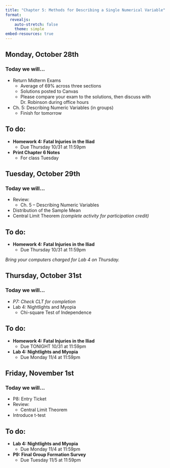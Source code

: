 ```yaml
---
title: "Chapter 5: Methods for Describing a Single Numerical Variable"
format: 
  revealjs:
    auto-stretch: false
    theme: simple
embed-resources: true
---
```


## Monday, October 28th
### Today we will...

+ Return Midterm Exams
  + Average of 69% across three sections
  + Solutions posted to Canvas
  + Please compare your exam to the solutions, then discuss with Dr. Robinson during office hours
+ Ch. 5: Describing Numeric Variables (in groups)
  + Finish for tomorrow

## To do:

+ **Homework 4: Fatal Injuries in the Iliad**
  + Due Thursday 10/31 at 11:59pm

+ **Print Chapter 6 Notes**
  + For class Tuesday

## Tuesday, October 29th
### Today we will...

+ Review:
  + Ch. 5 -- Describing Numeric Variables
+ Distribution of the Sample Mean
+ Central Limit Theorem *(complete activity for participation credit)*

## To do:

+ **Homework 4: Fatal Injuries in the Iliad**
  + Due Thursday 10/31 at 11:59pm
  
*Bring your computers charged for Lab 4 on Thursday.*

## Thursday, October 31st
### Today we will...

+ *P7: Check CLT for completion*
+ Lab 4: Nightlights and Myopia
  + Chi-square Test of Independence

## To do:

+ **Homework 4: Fatal Injuries in the Iliad**
  + Due TONIGHT 10/31 at 11:59pm
  
+ **Lab 4: Nightlights and Myopia**
  + Due Monday 11/4 at 11:59pm
  
## Friday, November 1st
### Today we will...

+ P8: Entry Ticket
+ Review:
  + Central Limit Theorem
+ Introduce t-test
  
## To do:
  
+ **Lab 4: Nightlights and Myopia**
  + Due Monday 11/4 at 11:59pm

+ **P9: Final Group Formation Survey**
  + Due Tuesday 11/5 at 11:59pm